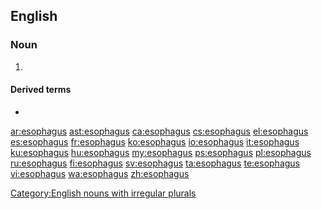 ==English==

===Noun===
{{en-noun|esophagi}}

# {{lb|en|US}} {{alternative spelling of|oesophagus|lang=en}}

====Derived terms====
* {{l|en|Barrett's esophagus}}

[[Category:English nouns with irregular plurals]]

[[ar:esophagus]]
[[ast:esophagus]]
[[ca:esophagus]]
[[cs:esophagus]]
[[el:esophagus]]
[[es:esophagus]]
[[fr:esophagus]]
[[ko:esophagus]]
[[io:esophagus]]
[[it:esophagus]]
[[ku:esophagus]]
[[hu:esophagus]]
[[my:esophagus]]
[[ps:esophagus]]
[[pl:esophagus]]
[[ru:esophagus]]
[[fi:esophagus]]
[[sv:esophagus]]
[[ta:esophagus]]
[[te:esophagus]]
[[vi:esophagus]]
[[wa:esophagus]]
[[zh:esophagus]]